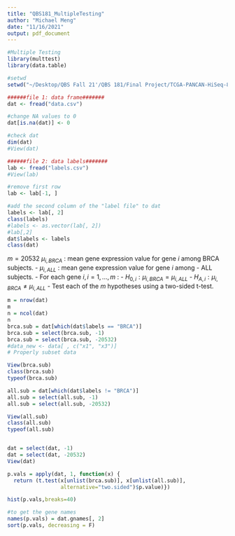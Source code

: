 ```yaml
---
title: "QBS181_MultipleTesting"
author: "Michael Meng"
date: "11/16/2021"
output: pdf_document
---
```


```r
#Multiple Testing
library(multtest)
library(data.table)

#setwd
setwd("~/Desktop/QBS Fall 21'/QBS 181/Final Project/TCGA-PANCAN-HiSeq-801x20531")

######file 1: data frame#######
dat <- fread("data.csv")

#change NA values to 0
dat[is.na(dat)] <- 0 

#check dat
dim(dat)
#View(dat)

######file 2: data labels####### 
lab <- fread("labels.csv")
#View(lab)

#remove first row
lab <- lab[-1, ]

#add the second column of the "label file" to dat
labels <- lab[, 2]
class(labels)
#labels <- as.vector(lab[, 2])
#lab[,2]
dat$labels <- labels
class(dat)
```
$m=20532$
$\mu_{i, B R C A}$ : mean gene expression value for gene $i$ among BRCA subjects.
- $\mu_{i, A L L}$ : mean gene expression value for gene $i$ among
- $\mathrm{ALL}$ subjects.
- For each gene $i, i=1, \ldots, m$ :
- $H_{0, i}: \mu_{i, B R C A}=\mu_{i, A L L}$
- $H_{A, i}: \mu_{i, B R C A} \neq \mu_{i, A L L}$
- Test each of the $m$ hypotheses using a two-sided t-test.

```r
m = nrow(dat)
m
n = ncol(dat)
n
brca.sub = dat[which(dat$labels == "BRCA")]
brca.sub = select(brca.sub, -1)
brca.sub = select(brca.sub, -20532)
#data_new <- data[ , c("x1", "x3")]       
# Properly subset data

View(brca.sub)
class(brca.sub)
typeof(brca.sub)

all.sub = dat[which(dat$labels != "BRCA")]
all.sub = select(all.sub, -1)
all.sub = select(all.sub, -20532)

View(all.sub)
class(all.sub)
typeof(all.sub)


dat = select(dat, -1)
dat = select(dat, -20532)
View(dat)

p.vals = apply(dat, 1, function(x) {
  return (t.test(x[unlist(brca.sub)], x[unlist(all.sub)],
                 alternative="two.sided")$p.value)})

hist(p.vals,breaks=40)

#to get the gene names
names(p.vals) = dat.gnames[, 2]
sort(p.vals, decreasing = F)


```



